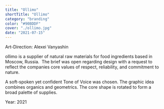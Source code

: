```yaml
---
title: "Ollimo"
shortTitle: "Ollimo"
category: "branding"
color: "#90BDDF"
cover: "./ollimo.jpg"
date: "2021-07-15"
---
```


Art-Direction: Alexei Vanyashin

ollimo is a supplier of natural raw materials for food ingredients based in Moscow, Russia. 
The brief was open regarding design with a request to reflect the companies core values of respect, reliability, and commitment to nature.

A soft-spoken yet confident Tone of Voice was chosen. The graphic idea combines organics and geometrics. The core shape is rotated to form a broad palette of supplies. 

Year: 2021


